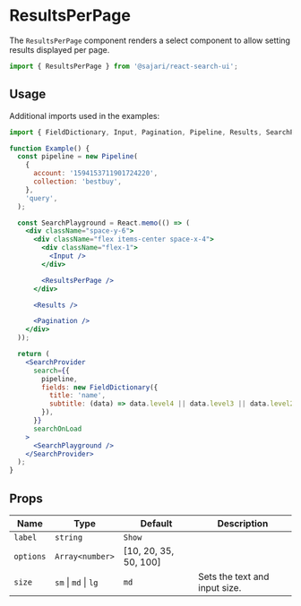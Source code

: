 
<SEO
  title="ResultsPerPage"
  description="The ResultsPerPage component renders a select component to allow setting results displayed per page."
/>

# ResultsPerPage

The `ResultsPerPage` component renders a select component to allow setting results displayed per page.

```js
import { ResultsPerPage } from '@sajari/react-search-ui';
```

## Usage

Additional imports used in the examples:

```js
import { FieldDictionary, Input, Pagination, Pipeline, Results, SearchProvider } from '@sajari/react-search-ui';
```

```jsx
function Example() {
  const pipeline = new Pipeline(
    {
      account: '1594153711901724220',
      collection: 'bestbuy',
    },
    'query',
  );

  const SearchPlayground = React.memo(() => (
    <div className="space-y-6">
      <div className="flex items-center space-x-4">
        <div className="flex-1">
          <Input />
        </div>

        <ResultsPerPage />
      </div>

      <Results />

      <Pagination />
    </div>
  ));

  return (
    <SearchProvider
      search={{
        pipeline,
        fields: new FieldDictionary({
          title: 'name',
          subtitle: (data) => data.level4 || data.level3 || data.level2 || data.level1 || data.brand,
        }),
      }}
      searchOnLoad
    >
      <SearchPlayground />
    </SearchProvider>
  );
}
```

## Props

| Name      | Type                 | Default               | Description                   |
| --------- | -------------------- | --------------------- | ----------------------------- |
| `label`   | `string`             | `Show`                |                               |
| `options` | `Array<number>`      | [10, 20, 35, 50, 100] |                               |
| `size`    | `sm` \| `md` \| `lg` | `md`                  | Sets the text and input size. |
